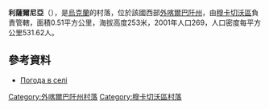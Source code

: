 {{coord|48|34|36|N|22|42|38|E|scale:100000|display=title}}

'''利薩爾尼亞'''（{{lang-uk|Лісарня}}），是[[烏克蘭|烏克蘭]]的村落，位於該國西部[[外喀爾巴阡州|外喀爾巴阡州]]，由[[穆卡切沃區|穆卡切沃區]]負責管轄，面積0.51平方公里，海拔高度253米，2001年人口269，人口密度每平方公里531.62人。

==參考資料==
*[http://weather.in.ua/ua/zakarpatskaja/13570 Погода в селі ] {{Wayback|url=http://weather.in.ua/ua/zakarpatskaja/13570 |date=20161106041353 }}

{{DEFAULTSORT:Лісарня}}

[[Category:外喀爾巴阡州村落|Category:外喀爾巴阡州村落]]
[[Category:穆卡切沃區村落|Category:穆卡切沃區村落]]


{{Zakarpattia-geo-stub}}